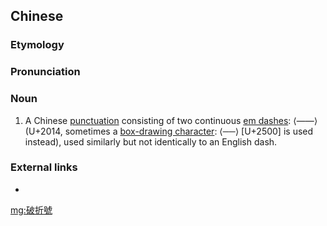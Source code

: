 {{also|破折号}}
==Chinese==
{{zh-forms|s=破折号}}

===Etymology===
{{rfe|lang=zh}}

===Pronunciation===
{{zh-pron
|m=pòzhéhào
|cat=n
}}

===Noun===
{{zh-noun}}

# A Chinese [[punctuation]] consisting of two continuous [[em dash]]es: ⟨——⟩ (U+2014, sometimes a [[box-drawing character]]: ⟨──⟩ [U+2500] is used instead), used similarly but not identically to an English dash.{{attention|cmn|Should the rules for the punctuation mark's use be explained in a usage note, perhaps?}}

===External links===
* {{pedia|lang=zh}}

[[mg:破折號]]